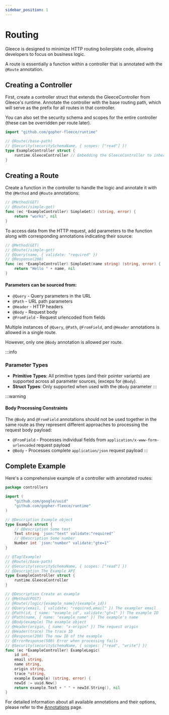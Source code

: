 ```yaml
---
sidebar_position: 1
---
```


# Routing

Gleece is designed to minimize HTTP routing boilerplate code, allowing developers to focus on business logic.

A route is essentially a function within a controller that is annotated with the `@Route` annotation.

## Creating a Controller

First, create a controller struct that extends the GleeceController from Gleece's runtime. Annotate the controller with the base routing path, which will serve as the prefix for all routes in that controller.

You can also set the security schema and scopes for the entire controller (these can be overridden per route later).

```go
import "github.com/gopher-fleece/runtime"

// @Route(/base-path)
// @Security(securitySchemaName, { scopes: ["read"] })
type ExampleController struct {
    runtime.GleeceController // Embedding the GleeceController to inherit its methods
}
```

## Creating a Route

Create a function in the controller to handle the logic and annotate it with the `@Method` and `@Route` annotations:

```go
// @Method(GET)
// @Route(/simple-get)
func (ec *ExampleController) SimpleGet() (string, error) {
    return "works", nil
}
```

To access data from the HTTP request, add parameters to the function along with corresponding annotations indicating their source:

```go
// @Method(GET)
// @Route(/simple-get)
// @Query(name, { validate: "required" })
// @Response(200)
func (ec *ExampleController) SimpleGet(name string) (string, error) {
    return "Hello " + name, nil
}
```

#### Parameters can be sourced from:

- `@Query`     - Query parameters in the URL
- `@Path`      - URL path parameters
- `@Header`    - HTTP headers
- `@Body`      - Request body
- `@FromField` - Request urlencoded from fields

Multiple instances of `@Query`, `@Path`, `@FromField`, and `@Header` annotations is allowed in a single route. 

However, only one `@Body` annotation is allowed per route.

:::info
### Parameter Types

- **Primitive Types**: All primitive types (and their pointer variants) are supported across all parameter sources, (exceps for `@Body`).
- **Struct Types**: Only supported when used with the `@Body` parameter
:::

:::warning
#### Body Processing Constraints

The `@Body` and `@FromField` annotations should not be used together in the same route as they represent different approaches to processing the request body payload:

- `@FromField` - Processes individual fields from `application/x-www-form-urlencoded` request payload
- `@Body` - Processes complete `application/json` request payload
:::

## Complete Example

Here's a comprehensive example of a controller with annotated routes:

```go title="example.ctrl.go"
package controllers

import (
    "github.com/google/uuid"
    "github.com/gopher-fleece/runtime"
)

// @Description Example object
type Example struct {
    // @Description Some text
    Text string `json:"text" validate:"required"`
    // @Description Some number
    Number int `json:"number" validate:"gte=1"`
}

// @Tag(Example)
// @Route(/base-path)
// @Security(securitySchemaName, { scopes: ["read"] })
// @Description The Example API
type ExampleController struct {
    runtime.GleeceController
}

// @Description Create an example
// @Method(POST)
// @Route(/logic/{example_name}/{example_id})
// @Query(email, { validate: "required,email" }) The exampler email
// @Path(id, { name: "example_id", validate:"gt=1" }) The example ID
// @Path(name, { name: "example_name" }) The example's name
// @Body(example) The example object
// @Header(origin, { name: "x-origin" }) The request origin
// @Header(trace) The trace ID
// @Response(200) The new ID of the example
// @ErrorResponse(500) Error when processing fails
// @Security(securitySchemaName, { scopes: ["read", "write"] })
func (ec *ExampleController) ExampleLogic(
    id int,
    email string,
    name string,
    origin string,
    trace *string,
    example Example) (string, error) {
    newId := uuid.New()
    return example.Text + " " + newId.String(), nil
}
```

For detailed information about all available annotations and their options, please refer to the [Annotations](/docs/extras/annotations) page.